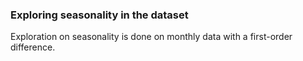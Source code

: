 ### Exploring seasonality in the dataset

Exploration on seasonality is done on monthly data with a first-order difference.

